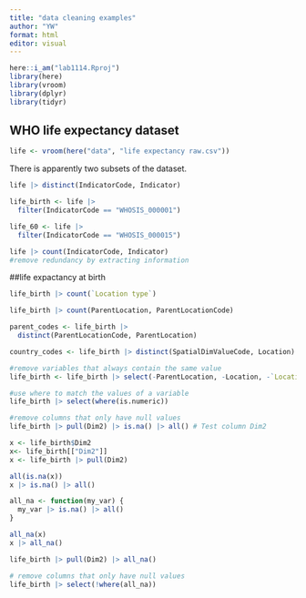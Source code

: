 ```yaml
---
title: "data cleaning examples"
author: "YW"
format: html
editor: visual
---
```

```r
here::i_am("lab1114.Rproj")
library(here)
library(vroom)
library(dplyr)
library(tidyr)
```

## WHO life expectancy dataset
```r
life <- vroom(here("data", "life expectancy raw.csv"))

```



There is apparently two subsets of the dataset.
```r
life |> distinct(IndicatorCode, Indicator)
```


```r
life_birth <- life |>
  filter(IndicatorCode == "WHOSIS_000001")

life_60 <- life |>
  filter(IndicatorCode == "WHOSIS_000015")
```



```r
life |> count(IndicatorCode, Indicator)
#remove redundancy by extracting information
```


##life expactancy at birth
```r
life_birth |> count(`Location type`)
```

```r
life_birth |> count(ParentLocation, ParentLocationCode)
```
```r
parent_codes <- life_birth |>
  distinct(ParentLocationCode, ParentLocation)

country_codes <- life_birth |> distinct(SpatialDimValueCode, Location)
```



```r
#remove variables that always contain the same value
life_birth <- life_birth |> select(-ParentLocation, -Location, -`Location type`, -Indicator, -IndicatorCode)
```

```r
#use where to match the values of a variable
life_birth |> select(where(is.numeric)) 
```
```r
#remove columns that only have null values
life_birth |> pull(Dim2) |> is.na() |> all() # Test column Dim2
```
```r
x <- life_birth$Dim2
x<- life_birth[["Dim2"]]
x <- life_birth |> pull(Dim2)

all(is.na(x))
x |> is.na() |> all()
```

```r
all_na <- function(my_var) {
  my_var |> is.na() |> all()
}
```

```r
all_na(x)
x |> all_na()
```
```r
life_birth |> pull(Dim2) |> all_na()
```
```r
# remove columns that only have null values
life_birth |> select(!where(all_na))
```


